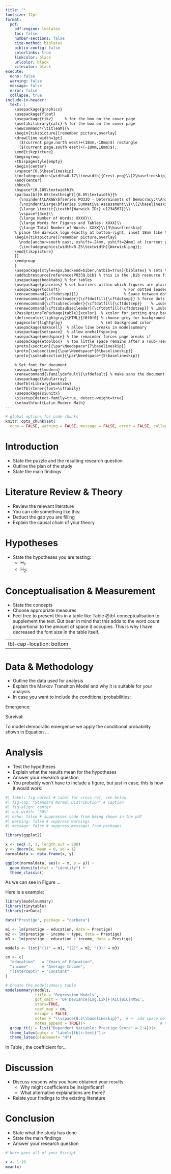 ```yaml
---
title: ""
fontsize: 12pt
format:
  pdf:
    pdf-engine: lualatex
    toc: false
    number-sections: false
    cite-method: biblatex
    biblio-config: false
    colorlinks: true
    linkcolor: black
    urlcolor: black
    citecolor: black
execute:
  echo: false
  warning: false
  message: false
  error: false
  collapse: true
include-in-header:
  text: |
    \usepackage{graphicx}
    \usepackage{float}
    \usepackage{tikz}     % for the box on the cover page
    \usetikzlibrary{calc} % for the box on the cover page
    \newcommand*{\titleGM}{%
    \begin{tikzpicture}[remember picture,overlay]
    \draw[line width=1pt]
      ($(current page.north west)+(18mm,-18mm)$) rectangle
      ($(current page.south east)+(-18mm,18mm)$);
    \end{tikzpicture}
    \begingroup
    \thispagestyle{empty}
    \begin{center}
    \vspace*{0.5\baselineskip}
    \includegraphics[width=0.17\linewidth]{Crest.png}\\[2\baselineskip]
    \end{center}
    \hbox{%
    \hspace*{0.105\textwidth}%
    \parbox[b][0.65\textheight]{0.85\textwidth}{%
      {\noindent\LARGE\bfseries PO33Q - Determinants of Democracy:\\Analysing Emergence, Survival, and Fall\\}\\[1\baselineskip]
      {\noindent\Large\bfseries Summative Assessment\\}\\[2\baselineskip]
      {\large \textit{\textbf{Warwick ID:} u1234567}}\\
      \vspace*{3cm}\\
      {\large Number of Words: XXXX}\\
      {\large Words for Figures and Tables: XXXX}\\
      {\large Total Number of Words: XXXX}\\[3\baselineskip]
    % place the Warwick logo exactly at bottom-right, inset 18mm like the frame:
    \begin{tikzpicture}[remember picture,overlay]
      \node[anchor=south east, xshift=-24mm, yshift=24mm] at (current page.south east)
      {\includegraphics[width=0.25\textwidth]{Warwick.png}};
    \end{tikzpicture}
    }}
    \endgroup
    }
    \usepackage[style=apa,backend=biber,natbib=true]{biblatex} % sets the bib style
    \addbibresource{referencesPO33Q.bib} % this is the .bib resource file
    \usepackage{booktabs} % for tables
    \usepackage{placeins} % set barriers within which figures are placed
    \usepackage{tocloft}                            % For dotted leaders control
    \renewcommand{\cftdotsep}{1}                    % Space between dots
    \renewcommand{\cftsecleader}{\cftdotfill{\cftdotsep}} % force dots for sections
    \renewcommand{\cftsubsecleader}{\cftdotfill{\cftdotsep}}    % …subsections
    \renewcommand{\cftsubsubsecleader}{\cftdotfill{\cftdotsep}} % …subsubsections
    \PassOptionsToPackage{table}{xcolor}  % xcolor for setting grey background
    \definecolor{lightgray}{HTML}{f0f0f0} % choose grey for background
    \pagecolor{lightgray}                 % set background color
    \usepackage{makecell}  % allow line breaks in modelsummary
    \usepackage{setspace}  % allow onehalfspacing
    \usepackage{needspace} % the remainder forces page breaks if
    \usepackage{etoolbox}  % too little space remains after a (sub-)section heading
    \preto{\section}{\par\Needspace*{7\baselineskip}}
    \preto{\subsection}{\par\Needspace*{6\baselineskip}}
    \preto{\subsubsection}{\par\Needspace*{5\baselineskip}}

    % Set font for document
    \usepackage{lmodern}
    \renewcommand{\familydefault}{\sfdefault} % make sans the document default
    \usepackage{tabularray}
    \UseTblrLibrary{booktabs}
    \SetTblrInner{font=\sffamily}
    \usepackage{siunitx}
    \sisetup{detect-family=true, detect-weight=true}
    \setmathfont{Latin Modern Math}
---
```


```r
# global options for code chunks
knitr::opts_chunk$set(
  echo = FALSE, warning = FALSE, message = FALSE, error = FALSE, collapse = TRUE)
```

```{=latex}
\DefTblrTemplate{firsthead,middlehead,lasthead}{default}{}
\DefTblrTemplate{firstfoot,middlefoot}{default}{}
\DefTblrTemplate{lastfoot}{default}% 
{
  \UseTblrTemplate{note}{default}
  \UseTblrTemplate{caption}{default}
}
```

\thispagestyle{empty}

```{=latex}
\titleGM
\clearpage
```

\newpage

```{=latex}
\pagenumbering{roman}
\setcounter{tocdepth}{4}
\renewcommand{\contentsname}{Table of Contents}
\tableofcontents
```

\newpage

\listoffigures
\listoftables
\newpage
\pagenumbering{arabic}
\setcounter{page}{1}
\onehalfspacing


# Introduction

- State the puzzle and the resulting research question
- Outline the plan of the study
- State the main findings


# Literature Review & Theory

- Review the relevant literature
- You can cite something like this: \citep{prz:2000}
- Deduct the gap you are filling
- Explain the causal chain of your theory


# Hypotheses

- State the hypotheses you are testing:
  - H$_1$: 
  - H$_2$: 

# Conceptualisation & Measurement

- State the concepts
- Choose appropriate measures
- Feel free to present this in a table like Table @tbl-conceptualisation to supplement the text. But bear in mind that this adds to the word count proportional to the amount of space it occupies. This is why I have decreased the font size in the table itself. 

\FloatBarrier
::: {#tbl-conceptualisation tbl-cap="Conceptualisation and Measurement"}
---
tbl-cap-location: bottom
---
\fontsize{8}{10}\selectfont
\centering
\begin{tabular}{lll}
        &  \\[-1.8ex] \specialrule{.08em}{.05em}{.17em}\hline
        &  \\[-1.8ex]
Concept                 &  Attribute                        &   Variable                        \\
\hline
        &  \\[-1.2ex]
\multicolumn{2}{l}{\textbf{Dependent Variable}}     &                           \\
\addlinespace
Democracy       &   Participation     &   \citet{boix:2022}  \\
                &   Contestation      &                   \\
\addlinespace
\addlinespace
\multicolumn{2}{l}{\textbf{Independent Variables}}          &                           \\
\addlinespace
Economic Development  &     Wealth    & per capita GDP    \\
                      &     Growth    & per capita GDP growth \\
\addlinespace
Social Development    &     Health    & life expectancy at birth \\
                      &     Education & primary school enrolment \\
                      &     Urbanisation  & \% of population living in cities \\
\hline\specialrule{.08em}{.17em}{.05em}
& \\[-1.8ex]
\end{tabular}
:::
\FloatBarrier


# Data & Methodology

- Outline the data used for analysis
- Explain the Markov Transition Model and why it is suitable for your analysis
- In case you want to include the conditional probabilities:

Emergence:

\begin{equation}\label{eq:emergence}
P(y_{i,t} = 1 \mid y_{i, t-1} = 0)
\end{equation}
	
Survival:

\begin{equation}\label{eq:survival}
P(y_{i,t} = 1 \mid y_{i, t-1} = 1)
\end{equation}


To model democratic emergence we apply the conditional probability shown in Equation \ref{eq:emergence}...


# Analysis

- Test the hypotheses
- Explain what the results mean for the hypotheses
- Answer your research question
- You probably won't have to include a figure, but just in case, this is how it would work:

\FloatBarrier
```r
#| label: fig-normal # label for cross-ref, see below
#| fig-cap: "Standard Normal Distribution" # caption
#| fig-align: center
#| out-width: "30%"
#| echo: false # suppresses code from being shown in the pdf
#| warning: false # suppress warnings
#| message: false # suppress messages from packages

library(ggplot2)

x <- seq(-3, 3, length.out = 200)
y <- dnorm(x, mean = 0, sd = 1)
normaldata <- data.frame(x, y)

ggplot(normaldata, aes(x = x, y = y)) +
  geom_density(stat = "identity") +
  theme_classic()
```
\FloatBarrier

As we can see in Figure \ref{fig-normal}...

Here is a \texttt{modesummary} example:


```r
library(modelsummary)
library(tinytable)
library(carData)

data("Prestige", package = "carData")

m1 <- lm(prestige ~ education, data = Prestige)
m2 <- lm(prestige ~ income + type, data = Prestige)
m3 <- lm(prestige ~ education + income, data = Prestige)

models <- list("(1)" = m1, "(2)" = m2, "(3)" = m3)

cm <- c(
  "education"   = "Years of Education",
  "income"      = "Average Income",
  "(Intercept)" = "Constant"
)

# Create the modelsummary table
modelsummary(models, 
             title = "Regression Models",
             gof_omit = 'DF|Deviance|Log.Lik|F|AIC|BIC|RMSE', 
             stars=TRUE,
             coef_map = cm,
             escape = FALSE,
             notes = "\\vspace{0.2\\baselineskip}",  # <- add space before caption
             notes_append = TRUE)|>                                 # this is the custom row
  group_tt(j = list("Dependent Variable: Prestige Score" = 2:4))|>
  theme_latex(outer = "label={tblr:test}")|> 
  theme_latex(placement= "H")
```



In Table \ref{tblr:test}, the coefficient for...



# Discussion

- Discuss reasons why you have obtained your results
  - Why might coefficients be insignificant?
  - What alternative explanations are there?
- Relate your findings to the existing literature
 

# Conclusion

- State what the study has done
- State the main findings
- Answer your research question





\newpage

```{=latex}
\clearpage
\printbibliography[heading=bibintoc,title={List of References}]
\let\printbibliography\relax
```

\newpage

```{=latex}
\appendix
\section{Appendix}
```

```r
# here goes all of your Rscript

x <- 1:10
mean(x)
```
